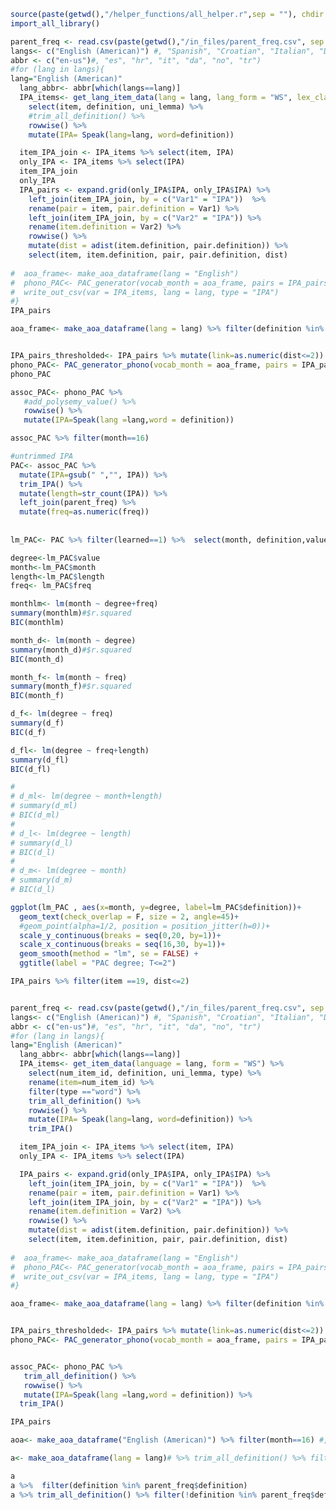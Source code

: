 ```r
source(paste(getwd(),"/helper_functions/all_helper.r",sep = ""), chdir = T)
import_all_library()

```

```r
parent_freq <- read.csv(paste(getwd(),"/in_files/parent_freq.csv", sep = ""), as.is = T)
langs<- c("English (American)") #, "Spanish", "Croatian", "Italian", "Danish", "Norwegian", "Turkish")
abbr <- c("en-us")#, "es", "hr", "it", "da", "no", "tr")
#for (lang in langs){
lang="English (American)"
  lang_abbr<- abbr[which(langs==lang)]
  IPA_items<- get_lang_item_data(lang = lang, lang_form = "WS", lex_class = "nouns") %>% 
    select(item, definition, uni_lemma) %>%
    #trim_all_definition() %>% 
    rowwise() %>%
    mutate(IPA= Speak(lang=lang, word=definition))

  item_IPA_join <- IPA_items %>% select(item, IPA)
  only_IPA <- IPA_items %>% select(IPA)
  item_IPA_join
  only_IPA
  IPA_pairs <- expand.grid(only_IPA$IPA, only_IPA$IPA) %>%
    left_join(item_IPA_join, by = c("Var1" = "IPA"))  %>%
    rename(pair = item, pair.definition = Var1) %>%
    left_join(item_IPA_join, by = c("Var2" = "IPA")) %>%
    rename(item.definition = Var2) %>%
    rowwise() %>%
    mutate(dist = adist(item.definition, pair.definition)) %>%
    select(item, item.definition, pair, pair.definition, dist)
  
#  aoa_frame<- make_aoa_dataframe(lang = "English")
#  phono_PAC<- PAC_generator(vocab_month = aoa_frame, pairs = IPA_pairs %>% rename(link=dist))
#  write_out_csv(var = IPA_items, lang = lang, type = "IPA")
#}
IPA_pairs
```

```r
aoa_frame<- make_aoa_dataframe(lang = lang) %>% filter(definition %in% parent_freq$definition)


IPA_pairs_thresholded<- IPA_pairs %>% mutate(link=as.numeric(dist<=2)) %>% filter(item!=pair) 
phono_PAC<- PAC_generator_phono(vocab_month = aoa_frame, pairs = IPA_pairs_thresholded)
phono_PAC

assoc_PAC<- phono_PAC %>% 
   #add_polysemy_value() %>%
   rowwise() %>%
   mutate(IPA=Speak(lang =lang,word = definition))
```

```r
assoc_PAC %>% filter(month==16)
```

```r
#untrimmed IPA
PAC<- assoc_PAC %>% 
  mutate(IPA=gsub(" ","", IPA)) %>% 
  trim_IPA() %>%
  mutate(length=str_count(IPA)) %>%
  left_join(parent_freq) %>%
  mutate(freq=as.numeric(freq)) 
  
  
lm_PAC<- PAC %>% filter(learned==1) %>%  select(month, definition,value, length, freq)

degree<-lm_PAC$value
month<-lm_PAC$month
length<-lm_PAC$length
freq<- lm_PAC$freq

monthlm<- lm(month ~ degree+freq)
summary(monthlm)#$r.squared
BIC(monthlm)

month_d<- lm(month ~ degree)
summary(month_d)#$r.squared
BIC(month_d)

month_f<- lm(month ~ freq)
summary(month_f)#$r.squared
BIC(month_f)

d_f<- lm(degree ~ freq)
summary(d_f)
BIC(d_f)

d_fl<- lm(degree ~ freq+length)
summary(d_fl)
BIC(d_fl)

# 
# d_ml<- lm(degree ~ month+length)
# summary(d_ml)
# BIC(d_ml)
# 
# d_l<- lm(degree ~ length)
# summary(d_l)
# BIC(d_l)
# 
# d_m<- lm(degree ~ month)
# summary(d_m)
# BIC(d_l)

ggplot(lm_PAC , aes(x=month, y=degree, label=lm_PAC$definition))+
  geom_text(check_overlap = F, size = 2, angle=45)+
  #geom_point(alpha=1/2, position = position_jitter(h=0))+
  scale_y_continuous(breaks = seq(0,20, by=1))+
  scale_x_continuous(breaks = seq(16,30, by=1))+
  geom_smooth(method = "lm", se = FALSE) +
  ggtitle(label = "PAC degree; T<=2")
```

```r
IPA_pairs %>% filter(item ==19, dist<=2)
```

```r

```


















```r
parent_freq <- read.csv(paste(getwd(),"/in_files/parent_freq.csv", sep = ""), as.is = T)
langs<- c("English (American)") #, "Spanish", "Croatian", "Italian", "Danish", "Norwegian", "Turkish")
abbr <- c("en-us")#, "es", "hr", "it", "da", "no", "tr")
#for (lang in langs){
lang="English (American)"
  lang_abbr<- abbr[which(langs==lang)]
  IPA_items<- get_item_data(language = lang, form = "WS") %>% 
    select(num_item_id, definition, uni_lemma, type) %>%
    rename(item=num_item_id) %>%
    filter(type =="word") %>% 
    trim_all_definition() %>% 
    rowwise() %>%
    mutate(IPA= Speak(lang=lang, word=definition)) %>%
    trim_IPA()

  item_IPA_join <- IPA_items %>% select(item, IPA)
  only_IPA <- IPA_items %>% select(IPA)

  IPA_pairs <- expand.grid(only_IPA$IPA, only_IPA$IPA) %>%
    left_join(item_IPA_join, by = c("Var1" = "IPA"))  %>%
    rename(pair = item, pair.definition = Var1) %>%
    left_join(item_IPA_join, by = c("Var2" = "IPA")) %>%
    rename(item.definition = Var2) %>%
    rowwise() %>%
    mutate(dist = adist(item.definition, pair.definition)) %>%
    select(item, item.definition, pair, pair.definition, dist)
  
#  aoa_frame<- make_aoa_dataframe(lang = "English")
#  phono_PAC<- PAC_generator(vocab_month = aoa_frame, pairs = IPA_pairs %>% rename(link=dist))
#  write_out_csv(var = IPA_items, lang = lang, type = "IPA")
#}

aoa_frame<- make_aoa_dataframe(lang = lang) %>% filter(definition %in% parent_freq$definition)


IPA_pairs_thresholded<- IPA_pairs %>% mutate(link=as.numeric(dist<=2)) %>% filter(item!=pair) 
phono_PAC<- PAC_generator_phono(vocab_month = aoa_frame, pairs = IPA_pairs_thresholded)


assoc_PAC<- phono_PAC %>% 
   trim_all_definition() %>%
   rowwise() %>%
   mutate(IPA=Speak(lang =lang,word = definition)) %>%
  trim_IPA()

IPA_pairs
```

```r
aoa<- make_aoa_dataframe("English (American)") %>% filter(month==16) #, grepl(definition, "[[:punct:]]"))
```

```r
a<- make_aoa_dataframe(lang = lang)# %>% trim_all_definition() %>% filter(definition %in% parent_freq$definition)
```

```r
a
a %>%  filter(definition %in% parent_freq$definition)
a %>% trim_all_definition() %>% filter(!definition %in% parent_freq$definition)

```

